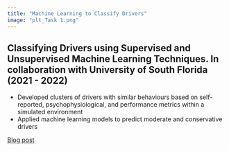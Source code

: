 ```yaml
---
title: "Machine Learning to Classify Drivers"
image: "plt_Task 1.png"
---
```


## Classifying Drivers using Supervised and Unsupervised Machine Learning Techniques. In collaboration with University of South Florida (2021 - 2022)

- Developed clusters of drivers with similar behaviours based on self-reported, psychophysiological, and performance metrics within a simulated environment  
- Applied machine learning models to predict moderate and conservative drivers  


[Blog post](https://umair-durrani.netlify.app/mlintransportation/clustering-drivers/clustering-drivers)